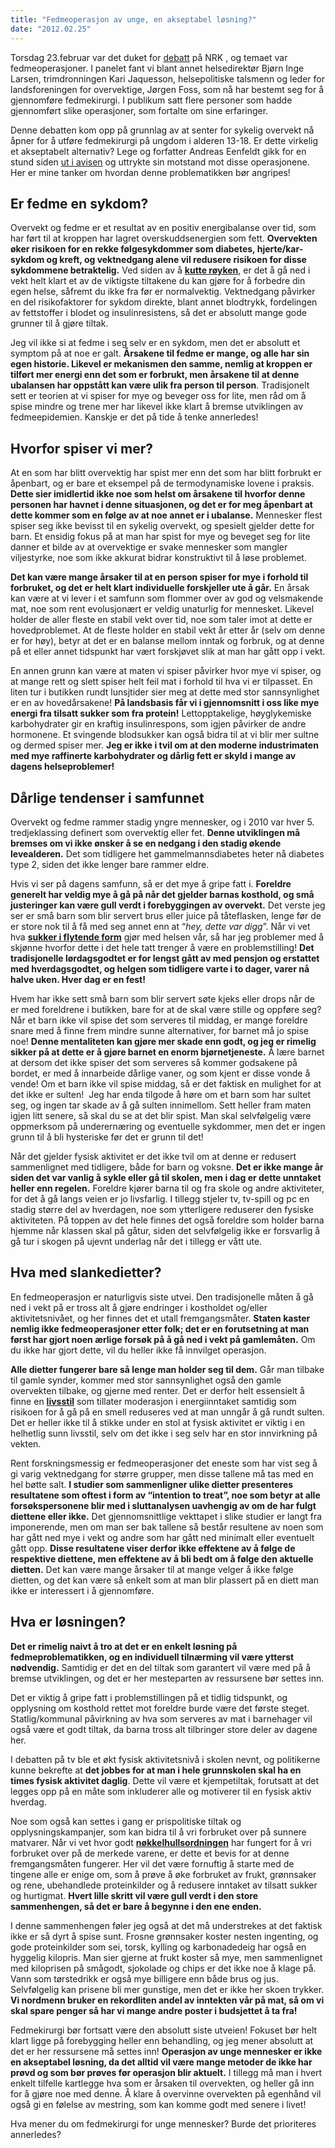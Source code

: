 ```yaml
---
title: "Fedmeoperasjon av unge, en akseptabel løsning?"
date: "2012.02.25"
---
```


Torsdag 23.februar var det duket for [debatt](http://www.nrk.no/nett-tv/klipp/829251/) på NRK , og temaet var fedmeoperasjoner. I panelet fant vi blant annet helsedirektør Bjørn Inge Larsen, trimdronningen Kari Jaquesson, helsepolitiske talsmenn og leder for landsforeningen for overvektige, Jørgen Foss, som nå har bestemt seg for å gjennomføre fedmekirurgi. I publikum satt flere personer som hadde gjennomført slike operasjoner, som fortalte om sine erfaringer.

Denne debatten kom opp på grunnlag av at senter for sykelig overvekt nå åpner for å utføre fedmekirurgi på ungdom i alderen 13-18. Er dette virkelig et akseptabelt alternativ? Lege og forfatter Andreas Eenfeldt gikk for en stund siden [ut i avisen](http://sprek.bt.no/sprek/--Lavkarbo-er-svaret-15175.html) og uttrykte sin motstand mot disse operasjonene. Her er mine tanker om hvordan denne problematikken bør angripes!

## Er fedme en sykdom?

Overvekt og fedme er et resultat av en positiv energibalanse over tid, som har ført til at kroppen har lagret overskuddsenergien som fett. **Overvekten øker risikoen for en rekke følgesykdommer som diabetes, hjerte/kar-sykdom og kreft, og vektnedgang alene vil redusere risikoen for disse sykdommene betraktelig.** Ved siden av å [**kutte røyken**](http://www.friskogfunksjonell.no/stump-royken/ "Stump røyken"), er det å gå ned i vekt helt klart et av de viktigste tiltakene du kan gjøre for å forbedre din egen helse, såfremt du ikke fra før er normalvektig. Vektnedgang påvirker en del risikofaktorer for sykdom direkte, blant annet blodtrykk, fordelingen av fettstoffer i blodet og insulinresistens, så det er absolutt mange gode grunner til å gjøre tiltak.

Jeg vil ikke si at fedme i seg selv er en sykdom, men det er absolutt et symptom på at noe er galt. **Årsakene til fedme er mange, og alle har sin egen historie. Likevel er mekanismen den samme, nemlig at kroppen er tilført mer energi enn det som er forbrukt, men årsakene til at denne ubalansen har oppstått kan være ulik fra person til person**. Tradisjonelt sett er teorien at vi spiser for mye og beveger oss for lite, men råd om å spise mindre og trene mer har likevel ikke klart å bremse utviklingen av fedmeepidemien. Kanskje er det på tide å tenke annerledes!

## Hvorfor spiser vi mer?

At en som har blitt overvektig har spist mer enn det som har blitt forbrukt er åpenbart, og er bare et eksempel på de termodynamiske lovene i praksis. **Dette sier imidlertid ikke noe som helst om årsakene til hvorfor denne personen har havnet i denne situasjonen, og det er for meg åpenbart at dette kommer som en følge av at noe annet er i ubalanse.** Mennesker flest spiser seg ikke bevisst til en sykelig overvekt, og spesielt gjelder dette for barn. Et ensidig fokus på at man har spist for mye og beveget seg for lite danner et bilde av at overvektige er svake mennesker som mangler viljestyrke, noe som ikke akkurat bidrar konstruktivt til å løse problemet.

**Det kan være mange årsaker til at en person spiser for mye i forhold til forbruket, og det er helt klart individuelle forskjeller ute å går.** En årsak kan være at vi lever i et samfunn som flommer over av god og velsmakende mat, noe som rent evolusjonært er veldig unaturlig for mennesket. Likevel holder de aller fleste en stabil vekt over tid, noe som taler imot at dette er hovedproblemet. At de fleste holder en stabil vekt år etter år (selv om denne er for høy), betyr at det er en balanse mellom inntak og forbruk, og at denne på et eller annet tidspunkt har vært forskjøvet slik at man har gått opp i vekt.

En annen grunn kan være at maten vi spiser påvirker hvor mye vi spiser, og at mange rett og slett spiser helt feil mat i forhold til hva vi er tilpasset. En liten tur i butikken rundt lunsjtider sier meg at dette med stor sannsynlighet er en av hovedårsakene! **På landsbasis får vi i gjennomsnitt i oss like mye energi fra tilsatt sukker som fra protein!** Lettopptakelige, høyglykemiske karbohydrater gir en kraftig insulinrespons, som igjen påvirker de andre hormonene. Et svingende blodsukker kan også bidra til at vi blir mer sultne og dermed spiser mer. **Jeg er ikke i tvil om at den moderne industrimaten med mye raffinerte karbohydrater og dårlig fett er skyld i mange av dagens helseproblemer!**

## Dårlige tendenser i samfunnet

Overvekt og fedme rammer stadig yngre mennesker, og i 2010 var hver 5. tredjeklassing definert som overvektig eller fet. **Denne utviklingen må bremses om vi ikke ønsker å se en nedgang i den stadig økende levealderen.** Det som tidligere het gammelmannsdiabetes heter nå diabetes type 2, siden det ikke lenger bare rammer eldre.

Hvis vi ser på dagens samfunn, så er det mye å gripe fatt i. **Foreldre generelt har veldig mye å gå på når det gjelder barnas kosthold, og små justeringer kan være gull verdt i forebyggingen av overvekt.** Det verste jeg ser er små barn som blir servert brus eller juice på tåteflasken, lenge før de er store nok til å få med seg annet enn at "*hey, dette var digg*". Når vi vet hva [**sukker i flytende form**](http://www.friskogfunksjonell.no/bor-du-begrense-inntaket-av-flytende-karbohydrater/ "Bør du begrense inntaket av flytende karbohydrater?") gjør med helsen vår, så har jeg problemer med å skjønne hvorfor dette i det hele tatt trenger å være en problemstilling! **Det tradisjonelle lørdagsgodtet er for lengst gått av med pensjon og erstattet med hverdagsgodtet, og helgen som tidligere varte i to dager, varer nå halve uken. Hver dag er en fest!**

Hvem har ikke sett små barn som blir servert søte kjeks eller drops når de er med foreldrene i butikken, bare for at de skal være stille og oppføre seg? Når et barn ikke vil spise det som serveres til middag, er mange foreldre snare med å finne frem mindre sunne alternativer, for barnet må jo spise noe! **Denne mentaliteten kan gjøre mer skade enn godt, og jeg er rimelig sikker på at dette er å gjøre barnet en enorm bjørnetjeneste.** Å lære barnet at dersom det ikke spiser det som serveres så kommer godsakene på bordet, er med å innarbeide dårlige vaner, og som kjent er disse vonde å vende! Om et barn ikke vil spise middag, så er det faktisk en mulighet for at det ikke er sulten!  Jeg har enda tilgode å høre om et barn som har sultet seg, og ingen tar skade av å gå sulten innimellom. Sett heller fram maten igjen litt senere, så skal du se at det blir spist. Man skal selvfølgelig være oppmerksom på underernæring og eventuelle sykdommer, men det er ingen grunn til å bli hysteriske før det er grunn til det!

Når det gjelder fysisk aktivitet er det ikke tvil om at denne er redusert sammenlignet med tidligere, både for barn og voksne. **Det er ikke mange år siden det var vanlig å sykle eller gå til skolen, men i dag er dette unntaket heller enn regelen.** Foreldre kjører barna til og fra skole og andre aktiviteter, for det å gå langs veien er jo livsfarlig. I tillegg stjeler tv, tv-spill og pc en stadig større del av hverdagen, noe som ytterligere reduserer den fysiske aktiviteten. På toppen av det hele finnes det også foreldre som holder barna hjemme når klassen skal på gåtur, siden det selvfølgelig ikke er forsvarlig å gå tur i skogen på ujevnt underlag når det i tillegg er vått ute.

## Hva med slankedietter?

En fedmeoperasjon er naturligvis siste utvei. Den tradisjonelle måten å gå ned i vekt på er tross alt å gjøre endringer i kostholdet og/eller aktivitetsnivået, og her finnes det et utall fremgangsmåter. **Staten kaster nemlig ikke fedmeoperasjoner etter folk; det er en forutsetning at man først har gjort noen ærlige forsøk på å gå ned i vekt på gamlemåten.** Om du ikke har gjort dette, vil du heller ikke få innvilget operasjon.

**Alle dietter fungerer bare så lenge man holder seg til dem.** Går man tilbake til gamle synder, kommer med stor sannsynlighet også den gamle overvekten tilbake, og gjerne med renter. Det er derfor helt essensielt å finne en [**livsstil**](http://www.friskogfunksjonell.no/diett-eller-livsstilsendring/ "Diett eller livsstilsendring?") som tillater moderasjon i energiinntaket samtidig som risikoen for å gå på en smell reduseres ved at man unngår å gå rundt sulten. Det er heller ikke til å stikke under en stol at fysisk aktivitet er viktig i en helhetlig sunn livsstil, selv om det ikke i seg selv har en stor innvirkning på vekten.

Rent forskningsmessig er fedmeoperasjoner det eneste som har vist seg å gi varig vektnedgang for større grupper, men disse tallene må tas med en hel bøtte salt. **I studier som sammenligner ulike dietter presenteres resultatene som oftest i form av "intention to treat", noe som betyr at alle forsøkspersonene blir med i sluttanalysen uavhengig av om de har fulgt diettene eller ikke.** Det gjennomsnittlige vekttapet i slike studier er langt fra imponerende, men om man ser bak tallene så består resultene av noen som har gått ned mye i vekt og andre som har gått ned minimalt eller eventuelt gått opp. **Disse resultatene viser derfor ikke effektene av å følge de respektive diettene, men effektene av å bli bedt om å følge den aktuelle dietten.** Det kan være mange årsaker til at mange velger å ikke følge dietten, og det kan være så enkelt som at man blir plassert på en diett man ikke er interessert i å gjennomføre.

## Hva er løsningen?

**Det er rimelig naivt å tro at det er en enkelt løsning på fedmeproblematikken, og en individuell tilnærming vil være ytterst nødvendig.** Samtidig er det en del tiltak som garantert vil være med på å bremse utviklingen, og det er her mesteparten av ressursene bør settes inn.

Det er viktig å gripe fatt i problemstillingen på et tidlig tidspunkt, og opplysning om kosthold rettet mot foreldre burde være det første steget. Statlig/kommunal påvirkning av hva som serveres av mat i barnehager vil også være et godt tiltak, da barna tross alt tilbringer store deler av dagene her.

I debatten på tv ble et økt fysisk aktivitetsnivå i skolen nevnt, og politikerne kunne bekrefte at **det jobbes for at man i hele grunnskolen skal ha en times fysisk aktivitet daglig**. Dette vil være et kjempetiltak, forutsatt at det legges opp på en måte som inkluderer alle og motiverer til en fysisk aktiv hverdag.

Noe som også kan settes i gang er prispolitiske tiltak og opplysningskampanjer, som kan bidra til å vri forbruket over på sunnere matvarer. Når vi vet hvor godt [**nøkkelhullsordningen**](http://www.friskogfunksjonell.no/nokkelhull-bare-tull/ "Nøkkelhull, bare tull?") har fungert for å vri forbruket over på de merkede varene, er dette et bevis for at denne fremgangsmåten fungerer. Her vil det være fornuftig å starte med de tingene alle er enige om, som å prøve å øke forbruket av frukt, grønnsaker og rene, ubehandlede proteinkilder og å redusere inntaket av tilsatt sukker og hurtigmat. **Hvert lille skritt vil være gull verdt i den store sammenhengen, så det er bare å begynne i den ene enden.**

I denne sammenhengen føler jeg også at det må understrekes at det faktisk ikke er så dyrt å spise sunt. Frosne grønnsaker koster nesten ingenting, og gode proteinkilder som sei, torsk, kylling og karbonadedeig har også en hyggelig kilopris. Man sier gjerne at frukt koster så mye, men sammenlignet med kiloprisen på smågodt, sjokolade og chips er det ikke noe å klage på. Vann som tørstedrikk er også mye billigere enn både brus og jus. Selvfølgelig kan prisene bli mer gunstige, men det er ikke her skoen trykker. **Vi nordmenn bruker en rekordliten andel av inntekten vår på mat, så om vi skal spare penger så har vi mange andre poster i budsjettet å ta fra!**

Fedmekirurgi bør fortsatt være den absolutt siste utveien! Fokuset bør helt klart ligge på forebygging heller enn behandling, og jeg mener absolutt at det er her ressursene må settes inn! **Operasjon av unge mennesker er ikke en akseptabel løsning, da det alltid vil være mange metoder de ikke har prøvd og som bør prøves før operasjon blir aktuelt.** I tillegg må man i hvert enkelt tilfelle kartlegge hva som er årsaken til overvekten, og heller gå inn for å gjøre noe med denne. Å klare å overvinne overvekten på egenhånd vil også gi en følelse av mestring, som kan komme godt med senere i livet!

Hva mener du om fedmekirurgi for unge mennesker? Burde det prioriteres annerledes?
